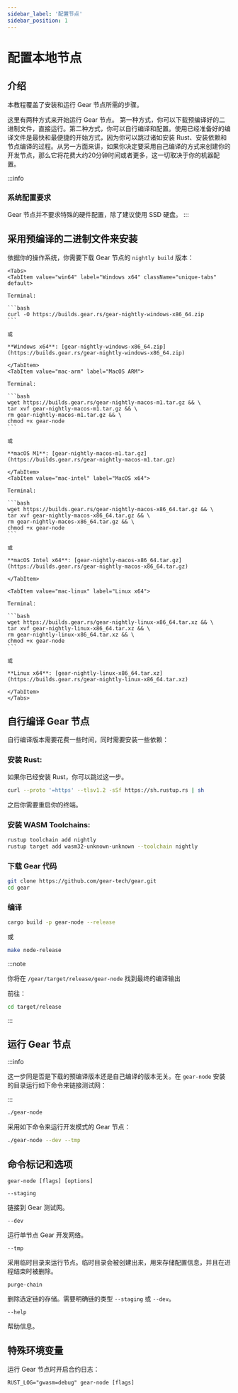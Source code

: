 ```yaml
---
sidebar_label: '配置节点'
sidebar_position: 1
---
```



# 配置本地节点

## 介绍

本教程覆盖了安装和运行 Gear 节点所需的步骤。

这里有两种方式来开始运行 Gear 节点。 第一种方式，你可以下载预编译好的二进制文件，直接运行。第二种方式，你可以自行编译和配置。使用已经准备好的编译文件是最快和最便捷的开始方式，因为你可以跳过诸如安装 Rust、安装依赖和节点编译的过程。从另一方面来讲，如果你决定要采用自己编译的方式来创建你的开发节点，那么它将花费大约20分钟时间或者更多，这一切取决于你的机器配置。

:::info
### 系统配置要求

Gear 节点并不要求特殊的硬件配置，除了建议使用 SSD 硬盘。
:::

## 采用预编译的二进制文件来安装

依据你的操作系统，你需要下载 Gear 节点的 `nightly build` 版本：

````mdx-code-block
<Tabs>
<TabItem value="win64" label="Windows x64" className="unique-tabs" default>

Terminal:

```bash
curl -O https://builds.gear.rs/gear-nightly-windows-x86_64.zip
```

或

**Windows x64**: [gear-nightly-windows-x86_64.zip](https://builds.gear.rs/gear-nightly-windows-x86_64.zip)

</TabItem>
<TabItem value="mac-arm" label="MacOS ARM">

Terminal:

```bash
wget https://builds.gear.rs/gear-nightly-macos-m1.tar.gz && \
tar xvf gear-nightly-macos-m1.tar.gz && \
rm gear-nightly-macos-m1.tar.gz && \
chmod +x gear-node
```

或

**macOS M1**: [gear-nightly-macos-m1.tar.gz](https://builds.gear.rs/gear-nightly-macos-m1.tar.gz)

</TabItem>
<TabItem value="mac-intel" label="MacOS x64">

Terminal:

```bash
wget https://builds.gear.rs/gear-nightly-macos-x86_64.tar.gz && \
tar xvf gear-nightly-macos-x86_64.tar.gz && \
rm gear-nightly-macos-x86_64.tar.gz && \
chmod +x gear-node
```

或

**macOS Intel x64**: [gear-nightly-macos-x86_64.tar.gz](https://builds.gear.rs/gear-nightly-macos-x86_64.tar.gz)

</TabItem>

<TabItem value="mac-linux" label="Linux x64">

Terminal:

```bash
wget https://builds.gear.rs/gear-nightly-linux-x86_64.tar.xz && \
tar xvf gear-nightly-linux-x86_64.tar.xz && \
rm gear-nightly-linux-x86_64.tar.xz && \
chmod +x gear-node
```

或

**Linux x64**: [gear-nightly-linux-x86_64.tar.xz](https://builds.gear.rs/gear-nightly-linux-x86_64.tar.xz)

</TabItem>
</Tabs>
````

## 自行编译 Gear 节点

自行编译版本需要花费一些时间，同时需要安装一些依赖：

### 安装 Rust:

如果你已经安装 Rust，你可以跳过这一步。

```bash
curl --proto '=https' --tlsv1.2 -sSf https://sh.rustup.rs | sh
```

之后你需要重启你的终端。

### 安装 WASM Toolchains:

```bash
rustup toolchain add nightly
rustup target add wasm32-unknown-unknown --toolchain nightly
```

### 下载 Gear 代码

```bash
git clone https://github.com/gear-tech/gear.git
cd gear
```

### 编译

```bash
cargo build -p gear-node --release
```

或

```bash
make node-release
```

:::note

你将在 `/gear/target/release/gear-node` 找到最终的编译输出

前往：

```bash
cd target/release
```

:::

## 运行 Gear 节点

:::info

这一步同是否是下载的预编译版本还是自己编译的版本无关。在 `gear-node` 安装的目录运行如下命令来链接测试网：

:::

```bash
./gear-node
```

采用如下命令来运行开发模式的 Gear 节点：

```bash
./gear-node --dev --tmp
```

## 命令标记和选项

```code
gear-node [flags] [options]
```

`--staging`

链接到 Gear 测试网。

`--dev`

运行单节点 Gear 开发网络。

`--tmp`

采用临时目录来运行节点。临时目录会被创建出来，用来存储配置信息，并且在进程结束时被删除。

`purge-chain`

删除选定链的存储。需要明确链的类型 `--staging` 或 `--dev`。

`--help`

帮助信息。

## 特殊环境变量

运行 Gear 节点时开启合约日志：

```code
RUST_LOG="gwasm=debug" gear-node [flags]
```